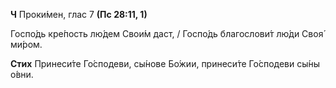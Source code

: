 **Ч** Проки́мен, глас 7 **(Пс 28:11, 1)**

Госпо́дь кре́пость лю́дем Свои́м даст, / Госпо́дь благослови́т лю́ди Своя́ ми́ром.

**Стих** Принеси́те Го́сподеви, сы́нове Бо́жии, принеси́те Го́сподеви сы́ны о́вни.
